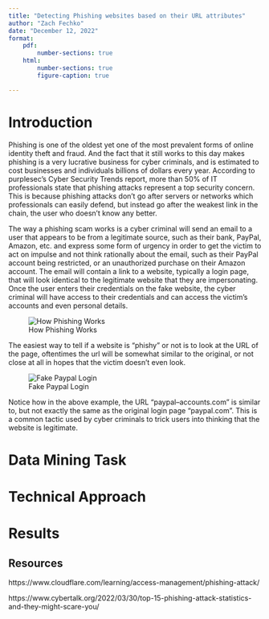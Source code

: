 ```yaml
---
title: "Detecting Phishing websites based on their URL attributes"
author: "Zach Fechko"
date: "December 12, 2022"
format: 
    pdf:
        number-sections: true
    html: 
        number-sections: true
        figure-caption: true

---
```


# Introduction
Phishing is one of the oldest yet one of the most prevalent forms of online identity theft and fraud. And the fact that it still works to this day makes phishing is a very lucrative business for cyber criminals, and is estimated to cost businesses and individuals billions of dollars every year. According to purplesec's Cyber Security Trends report, more than 50% of IT professionals state that phishing attacks represent a top security concern. This is because phishing attacks don't go after servers or networks which professionals can easily defend, but instead go after the weakest link in the chain, the user who doesn't know any better.


The way a phishing scam works is a cyber criminal will send an email to a user that appears to be from a legitimate source, such as their bank, PayPal, Amazon, etc. and express some form of urgency in order to get the victim to act on impulse and not think rationally about the email, such as their PayPal account being restricted, or an unauthorized purchase on their Amazon account. The email will contain a link to a website, typically a login page, that will look identical to the legitimate website that they are impersonating. Once the user enters their credentials on the fake website, the cyber criminal will have access to their credentials and can access the victim's accounts and even personal details.


![How Phishing Works](images/phishing_diagram.png)


The easiest way to tell if a website is "phishy" or not is to look at the URL of the page, oftentimes the url will be somewhat similar to the original, or not close at all in hopes that the victim doesn't even look.

![Fake Paypal Login](images/Phish_website_example.png)

Notice how in the above example, the URL "paypal--accounts.com" is similar to, but not exactly the same as the original login page "paypal.com". This is a common tactic used by cyber criminals to trick users into thinking that the website is legitimate.

# Data Mining Task



# Technical Approach



# Results

## Resources
https://www.cloudflare.com/learning/access-management/phishing-attack/

https://www.cybertalk.org/2022/03/30/top-15-phishing-attack-statistics-and-they-might-scare-you/